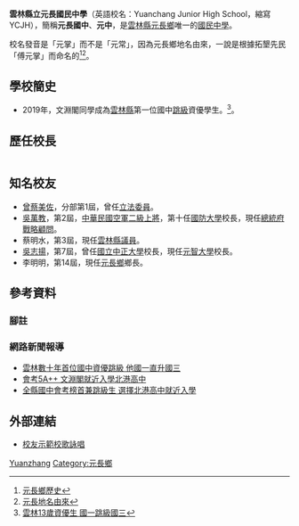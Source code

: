 {{Multiple issues|
{{Copy edit|time=2020-07-31T08:22:52+00:00}}
{{Notability Unreferenced|time=2020-07-31T08:22:52+00:00}}
{{Refimprove|time=2020-07-31T08:22:52+00:00}}
}}

{{Infobox School
| name = 雲林縣立元長國民中學
| other_name = 元長國中、元中
| image = 
| motto = 
| established = 1957年
| type = 縣立[[國民中學|國民中學]]
| affiliation = [[雲林縣政府|雲林縣政府]]
| district = {{Citation needed|{{TWN}}[[雲林縣|雲林縣]][[元長鄉|元長鄉]]全鄉|time=2020-12-27T01:35:02+00:00}}
| grades = 國一至國三
| president = 
| principal = 文須琢
| dean = 
| faculty = 
| staff = 
| students = 
| conference = 
| colors = 
| mascot = 
| free_label = 面積
| free_text = 3.3公頃
| free_label2 = 藝才班
| free_text2 = 各年級均設有美術資優班
| free_label3 = 電話
| free_text3 = 05-7882012
| free_label4 = 傳真
| free_text4 = 05-7881588
| free_label5 = 學校願景
| free_text5 = 元氣、成長、多元、專長
| magazine = 
| location = [[雲林縣|雲林縣]][[元長鄉|元長鄉]]元南路16號
| information = 
| website = https://yjjh.ylc.edu.tw
}}

'''雲林縣立元長國民中學'''（英語校名：Yuanchang Junior High School，縮寫YCJH），簡稱'''元長國中'''、'''元中'''，是[[雲林縣|雲林縣]][[元長鄉|元長鄉]]唯一的[[國民中學|國民中學]]。

校名發音是「元掌」而不是「元常」，因為元長鄉地名由來，一說是根據拓墾先民「傅元掌」而命名的<ref>[[元長鄉|元長鄉歷史]]</ref><ref>[https://www.yuanchang.gov.tw/content/index.aspx?Parser=1,8,55 元長地名由來]</ref>。

== 學校簡史 ==
{{Citation needed|
* 1957年，成立[[雲林縣立北港國民中學|雲林縣立北港初級中學]]元長分部，派王淵景先生為分部主任，借用元長國小教室上課。<br>
* 1961年，獨立為雲林縣立元長初級中學，由王淵景先生擔任首任校長。
* 1967年，由王淵景校長作詞，音樂家廖學良作曲，創作本校校歌。
* 1968年，配合[[九年國教|九年國教]]，改制為雲林縣立元長國民中學。

家住[[元長鄉|元長鄉]]西莊村的林國統，曾於1976年及1977年擔任該校兩屆家長會長，1982年5月至8月期間，林國統以教育局督學身分代理校長，並於1982年8月正式接任為該校第4任校長。林國統校長美學素養深厚，設計校徽，規劃校園景觀，該校前庭東側有科學大樓「求真館」，中間有師生休憩用的「至善亭」，西側有藝術大樓「尚美樓」，任內完成整體校園真、善、美的佈局。

* 1993年，奉准招收[[夜間部|夜間部]][[補校|補校]]學生，前後共有七屆[[補校|補校]]畢業生。
* 2014年，奉准設立美術資優班，同年8月招收美術班第一屆學生。|time=2020-12-27T01:35:02+00:00}}
* 2019年，文淵閣同學成為[[雲林縣|雲林縣]]第一位國中[[跳級|跳級]]資優學生。<ref>[https://udn.com/news/story/6898/3908427 雲林13歲資優生 國一跳級國三]</ref>。

== 歷任校長 ==
{| class="wikitable"
|- 
|-
! 任次 !! 姓名 !! 就職年月 !! 卸任年月 !! 備註
|-
|  || 王淵景 || 46年7月 || 50年8月 || 元長分部主任
|-
| 1 || 王淵景 || 50年9月 || 58年8月 || 校歌作詞者
|-
| 2 || 郭炳煌 || 58年8月 || 65年7月 || 
|-
| 3 || 鄭鐵 || 65年8月 || 71年5月 || 
|-
|  || 林國統 || 71年5月 || 71年8月 || 督學代理校長
|-
| 4 || 林國統 || 71年9月 || 79年9月 || 校徽創作者
|-
| 5 || 張俊欽 || 79年9月 || 83年8月 || 
|-
|  || 許乎忠 || 83年8月 || 84年3月 || 教務主任代理校長
|-
| 6 || 爐富森 || 84年3月 || 90年7月 || 
|-
| 7 || 楊明芳 || 90年8月 || 93年7月 || 
|-
|  || 傅威勝 || 93年7月 || 93年8月 || 教務主任代理校長
|-
| 8 || 林培竹 || 93年8月 || 95年7月 || 
|-
| 9 || 陳宏義 || 95年8月 || 101年7月 || 
|-
| 10 || 許美珠 || 101年8月 || 106年7月 || 
|-
| 11 || 文須琢 || 106年8月 ||  || 
|}
== 知名校友 ==
* [[曾蔡美佐|曾蔡美佐]]，分部第1屆，曾任[[立法委員|立法委員]]。
* [[吳萬教|吳萬教]]，第2屆，[[中華民國空軍|中華民國空軍]][[二級上將|二級上將]]，第十任[[國防大學_(中華民國)|國防大學]]校長，現任[[總統府戰略顧問|總統府戰略顧問]]。
* 蔡明水，第3屆，現任[[雲林縣議員|雲林縣議員]]。
* [[吳志揚_(數學家)|吳志揚]]，第7屆，曾任[[國立中正大學|國立中正大學]]校長，現任[[元智大學|元智大學]]校長。
* 李明明，第14屆，現任[[元長鄉|元長鄉]]鄉長。

== 參考資料 ==
=== 腳註 ===
{{reflist}}
=== 網路新聞報導 ===
* [https://udn.com/news/story/6898/3907759 雲林數十年首位國中資優跳級 他國一直升國三]
* [https://news.ltn.com.tw/news/Yunlin/paper/1380319 會考5A++ 文淵閣就近入學北港高中]
* [https://tw.news.yahoo.com/%E5%BD%B1-%E5%85%A8%E7%B8%A3%E5%9C%8B%E4%B8%AD%E6%9C%83%E8%80%83%E6%A6%9C%E9%A6%96%E5%85%BC%E8%B7%B3%E7%B4%9A%E7%94%9F-%E9%81%B8%E6%93%87%E5%8C%97%E6%B8%AF%E9%AB%98%E4%B8%AD%E5%B0%B1%E8%BF%91%E5%85%A5%E5%AD%B8-100000570.html 全縣國中會考榜首兼跳級生 選擇北港高中就近入學]

== 外部連結 ==
*[https://www.youtube.com/watch?v=vKnGegBX9n8 校友示範校歌詠唱]

{{雲林縣國民中學}}

[[Category:雲林縣立國民中學|Yuanzhang]]
[[Category:元長鄉|Category:元長鄉]]